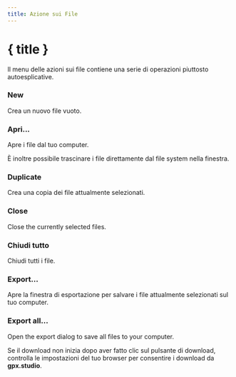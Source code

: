 ```yaml
---
title: Azione sui File
---
```


<script lang="ts">
</script>

# { title }

Il menu delle azioni sui file contiene una serie di operazioni piuttosto autoesplicative.

### <Plus size="16" class="inline-block" style="margin-bottom: 2px" /> New

Crea un nuovo file vuoto.

### <FolderOpen size="16" class="inline-block" style="margin-bottom: 2px" /> Apri...

Apre i file dal tuo computer. 

<DocsNote>

È inoltre possibile trascinare i file direttamente dal file system nella finestra.

</DocsNote>

### <Copy size="16" class="inline-block" style="margin-bottom: 2px" /> Duplicate

Crea una copia dei file attualmente selezionati.

### <FileX size="16" class="inline-block" style="margin-bottom: 2px" /> Close

Close the currently selected files.

### <FileX size="16" class="inline-block" style="margin-bottom: 2px" />Chiudi tutto

Chiudi tutti i file.

### <Download size="16" class="inline-block" style="margin-bottom: 2px" /> Export...

Apre la finestra di esportazione per salvare i file attualmente selezionati sul tuo computer.

### <Download size="16" class="inline-block" style="margin-bottom: 2px" /> Export all...

Open the export dialog to save all files to your computer.

<DocsNote type="warning">

Se il download non inizia dopo aver fatto clic sul pulsante di download, controlla le impostazioni del tuo browser per consentire i download da <b>gpx.studio</b>.

</DocsNote>
